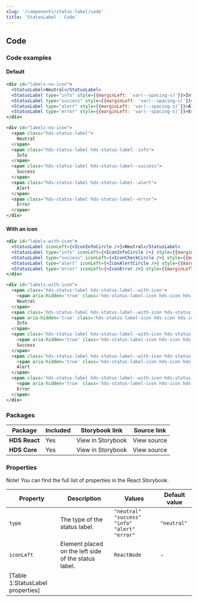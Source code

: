 ```yaml
---
slug: '/components/status-label/code'
title: 'StatusLabel - Code'
---
```




## Code

### Code examples 

#### Default
<Playground>

```jsx
<div id="labels-no-icon">
  <StatusLabel>Neutral</StatusLabel>
  <StatusLabel type="info" style={{marginLeft: 'var(--spacing-s)'}}>Info</StatusLabel>
  <StatusLabel type="success" style={{marginLeft: 'var(--spacing-s)'}}>Success</StatusLabel>
  <StatusLabel type="alert" style={{marginLeft: 'var(--spacing-s)'}}>Alert</StatusLabel>
  <StatusLabel type="error" style={{marginLeft: 'var(--spacing-s)'}}>Error</StatusLabel>
</div>
```

```html
<div id="labels-no-icon">
  <span class="hds-status-label">
    Neutral
  </span>
  <span class="hds-status-label hds-status-label--info">
    Info
  </span>
  <span class="hds-status-label hds-status-label--success">
    Success
  </span>
  <span class="hds-status-label hds-status-label--alert">
    Alert
  </span>
  <span class="hds-status-label hds-status-label--error">
    Error
  </span>
</div>
```

</Playground>

#### With an icon
<Playground>


```jsx
<div id="labels-with-icon">
  <StatusLabel iconLeft={<IconInfoCircle />}>Neutral</StatusLabel>
  <StatusLabel type="info" iconLeft={<IconInfoCircle />} style={{marginLeft: 'var(--spacing-s)'}}>Info</StatusLabel>
  <StatusLabel type="success" iconLeft={<IconCheckCircle />} style={{marginLeft: 'var(--spacing-s)'}}>Success</StatusLabel>
  <StatusLabel type="alert" iconLeft={<IconAlertCircle />} style={{marginLeft: 'var(--spacing-s)'}}>Alert</StatusLabel>
  <StatusLabel type="error" iconLeft={<IconError />} style={{marginLeft: 'var(--spacing-s)'}}>Error</StatusLabel>
</div>
```

```html
<div id="labels-with-icon">
  <span class='hds-status-label hds-status-label--with-icon'>
    <span aria-hidden='true' class='hds-status-label-icon hds-icon hds-icon--info-circle'></span>
    Neutral
  </span>
  <span class='hds-status-label hds-status-label--with-icon hds-status-label--info'>
  <span aria-hidden='true' class='hds-status-label-icon hds-icon hds-icon--info-circle'></span>
    Info
  </span>
  <span class='hds-status-label hds-status-label--with-icon hds-status-label--success'>
    <span aria-hidden='true' class='hds-status-label-icon hds-icon hds-icon--check-circle'></span>
    Success
  </span>
  <span class='hds-status-label hds-status-label--with-icon hds-status-label--alert'>
    <span aria-hidden='true' class='hds-status-label-icon hds-icon hds-icon--alert-circle'></span>
    Alert
  </span>
  <span class='hds-status-label hds-status-label--with-icon hds-status-label--error'>
    <span aria-hidden='true' class='hds-status-label-icon hds-icon hds-icon--error'></span>
    Error
  </span>
</div>
```

</Playground>


### Packages
| Package           | Included                      | Storybook link                                                                                                                      | Source link   |
| ----------------- | ----------------------------- | ----------------------------------------------------------------------------------------------------------------------------------- | ------------- |
| **HDS React**     | <IconCheckCircleFill /> Yes   | <ExternalLink href="/storybook/react/?path=/story/components-statuslabel--neutral">View in Storybook</ExternalLink> | <ExternalLink href="https://github.com/City-of-Helsinki/helsinki-design-system/tree/master/packages/react/src/components/statusLabel">View source</ExternalLink> |
| **HDS Core**      | <IconCheckCircleFill /> Yes        | <ExternalLink href="/storybook/core/?path=/story/components-status-label--default">View in Storybook</ExternalLink> | <ExternalLink href="https://github.com/City-of-Helsinki/helsinki-design-system/tree/master/packages/core/src/components/status-label">View source</ExternalLink>  |

### Properties
Note! You can find the full list of properties in the <ExternalLink href="/storybook/react/?path=/docs/components-statuslabel--neutral">React Storybook.</ExternalLink>


| Property   | Description                                          | Values                                               | Default value |
| ---------- | ---------------------------------------------------- | ---------------------------------------------------- | ------------- |
| `type`     | The type of the status label.                        | `"neutral"` `"success"` `"info"` `"alert"` `"error"` | `"neutral"`   |
| `iconLeft` | Element placed on the left side of the status label. | `ReactNode`                                          | -             |
[Table 1:StatusLabel properties]|
